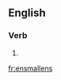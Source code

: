 ==English==

===Verb===
{{head|en|verb form}}

# {{en-third-person singular of|ensmallen}}

[[fr:ensmallens]]